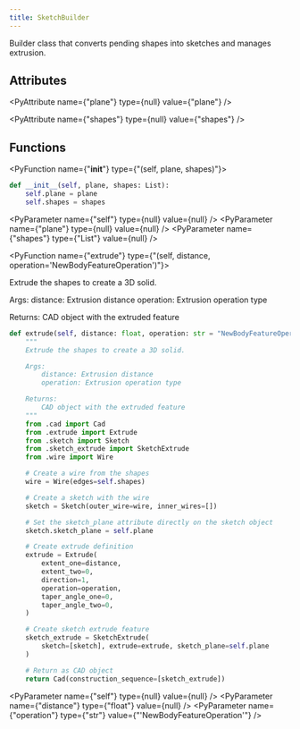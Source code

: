 ```yaml
---
title: SketchBuilder
---
```


Builder class that converts pending shapes into sketches and manages extrusion.

## Attributes

<PyAttribute name={"plane"} type={null} value={"plane"} />

<PyAttribute name={"shapes"} type={null} value={"shapes"} />

## Functions

<PyFunction name={"__init__"} type={"(self, plane, shapes)"}>

<PySourceCode >

```python
def __init__(self, plane, shapes: List):
    self.plane = plane
    self.shapes = shapes
```

</PySourceCode>

<div >

<PyParameter name={"self"} type={null} value={null} />
<PyParameter name={"plane"} type={null} value={null} />
<PyParameter name={"shapes"} type={"List"} value={null} />

</div>

<PyFunctionReturn type={null} />

</PyFunction>

<PyFunction name={"extrude"} type={"(self, distance, operation='NewBodyFeatureOperation')"}>

Extrude the shapes to create a 3D solid.

Args:
    distance: Extrusion distance
    operation: Extrusion operation type

Returns:
    CAD object with the extruded feature

<PySourceCode >

```python
def extrude(self, distance: float, operation: str = "NewBodyFeatureOperation"):
    """
    Extrude the shapes to create a 3D solid.

    Args:
        distance: Extrusion distance
        operation: Extrusion operation type

    Returns:
        CAD object with the extruded feature
    """
    from .cad import Cad
    from .extrude import Extrude
    from .sketch import Sketch
    from .sketch_extrude import SketchExtrude
    from .wire import Wire

    # Create a wire from the shapes
    wire = Wire(edges=self.shapes)

    # Create a sketch with the wire
    sketch = Sketch(outer_wire=wire, inner_wires=[])

    # Set the sketch_plane attribute directly on the sketch object
    sketch.sketch_plane = self.plane

    # Create extrude definition
    extrude = Extrude(
        extent_one=distance,
        extent_two=0,
        direction=1,
        operation=operation,
        taper_angle_one=0,
        taper_angle_two=0,
    )

    # Create sketch extrude feature
    sketch_extrude = SketchExtrude(
        sketch=[sketch], extrude=extrude, sketch_plane=self.plane
    )

    # Return as CAD object
    return Cad(construction_sequence=[sketch_extrude])
```

</PySourceCode>

<div >

<PyParameter name={"self"} type={null} value={null} />
<PyParameter name={"distance"} type={"float"} value={null} />
<PyParameter name={"operation"} type={"str"} value={"'NewBodyFeatureOperation'"} />

</div>

<PyFunctionReturn type={null} />

</PyFunction>